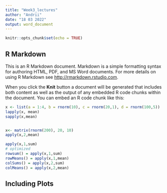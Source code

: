 ```yaml
---
title: "Week3_lectures"
author: "Andrii"
date: "18 03 2022"
output: word_document
---
```


```r
knitr::opts_chunk$set(echo = TRUE)
```

## R Markdown

This is an R Markdown document. Markdown is a simple formatting syntax for authoring HTML, PDF, and MS Word documents. For more details on using R Markdown see <http://rmarkdown.rstudio.com>.

When you click the **Knit** button a document will be generated that includes both content as well as the output of any embedded R code chunks within the document. You can embed an R code chunk like this:

```r
x <- list(a = 1:4, b = rnorm(10), c = rnorm(20,1), d = rnorm(100,5))
lapply(x, mean)
sapply(x,mean)


x<- matrix(rnorm(200), 20, 10)
apply(x,2,mean)

apply(x,1,sum)
# optimized
rowsum() = apply(x,1,sum)
rowMeans() = apply(x,1,mean)
colSums() = apply(x,2,sum)
colMeans() = apply(x,2,mean)
```


## Including Plots

